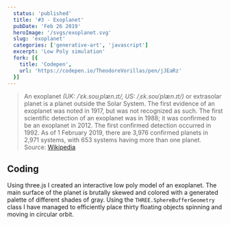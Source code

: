 ```yaml
---
  status: 'published'
  title: '#3 - Exoplanet'
  pubDate: 'Feb 26 2019'
  heroImage: '/svgs/exoplanet.svg'
  slug: 'exoplanet'
  categories: ['generative-art', 'javascript']
  excerpt: 'Low Poly simulation'
  fork: [{
    title: 'Codepen',
    url: 'https://codepen.io/TheodoreVorillas/pen/jJEaRz'
  }]
---
```



>An exoplanet _(UK: /ˈɛk.soʊˌplæn.ɪt/, US: /ˌɛk.soʊˈplæn.ɪt/)_ or extrasolar planet is a planet outside the Solar System. The first evidence of an exoplanet was noted in 1917, but was not recognized as such. The first scientific detection of an exoplanet was in 1988; it was confirmed to be an exoplanet in 2012. The first confirmed detection occurred in 1992. As of 1 February 2019, there are 3,976 confirmed planets in 2,971 systems, with 653 systems having more than one planet. Source: [Wikipedia](https://en.wikipedia.org/wiki/Exoplanet)


## Coding
Using three.js I created an interactive low poly model of an exoplanet.
The main surface of the planet is brutally skewed and colored with a generated palette of different shades of gray. Using the `THREE.SphereBufferGeometry` class I have managed to efficiently place thirty floating objects spinning and moving in circular orbit.